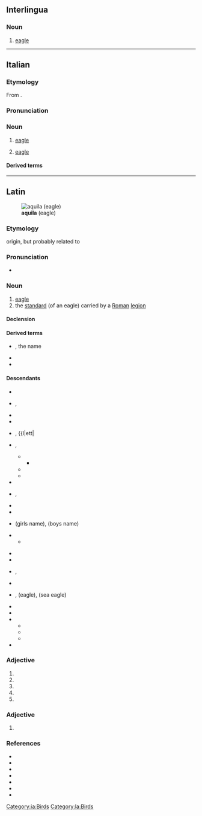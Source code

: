 {{also|Aquila|Áquila}}
==Interlingua==

===Noun===
{{ia-noun}}

# [[eagle]]

[[Category:ia:Birds]]

----

==Italian==

===Etymology===
From {{inh|it|la|aquila}}.

===Pronunciation===
{{it-pr|àquila}}

===Noun===
{{it-noun|f}}

# [[eagle]]
# {{lb|it|heraldiccharge}} [[eagle]]

====Derived terms====
{{der3|it
|aquila arpia
|aquila del Bonelli
|aquila gigante della Nuova Zelanda
|aquila di Haast
|aquila imperiale
|aquila di mare
|aquila di mare a coda bianca
|aquila di mare di Steller
|aquila pescatrice africana
|aquila pescatrice del Madagascar
|aquila reale
|aquila spiegata
|aquila urlatrice
|aquilone
}}

{{C|it|Birds|Birds of prey|Eagles}}

----

==Latin==
[[File:Golden Eagle 3.jpg|thumb|'''aquila''' (eagle)]]

===Etymology===
{{unk|la}} origin, but probably related to {{m|la|aquilus||blackish, the color of darkness}}

===Pronunciation===
* {{la-IPA|eccl=yes}}

===Noun===
{{la-noun|aquila<1>}}

# [[eagle]]
# the [[standard]] (of an eagle) carried by a [[Roman]] [[legion]]

====Declension====
{{la-ndecl|aquila<1>}}

====Derived terms====
* {{l|la|Aquila}}, the name
* {{l|la|aquilifer}}
* {{l|la|aquilīnus}}

====Descendants====
{{top2}}
* {{desc|ast|águila}}
* {{desc|ca|àguila}}, {{l|ca|àliga}}
* {{desc|co|acula}}
* {{desc|eo|aglo|bor=1}}
* {{desc|ett|𐌀𐌂𐌉𐌋|bor=1}}, {{l|ett|
* {{desc|fro|aigle}}, {{l|fro|aille}}
** {{desc|en|eagle|bor=1}}
*** {{desc|fr|eagle|bor=1}}
** {{desc|fr|aigle}}
** {{desc|nrf|aiglle|alts=1}}
* {{desc|fur|acuile}}
* {{desc|gl|aguia}}, {{l|gl|aiga}}
* {{desc|it|aquila}}
* {{desc|nrf|aigl'ye}}
* {{desc|lt|Akvilė|bor=1}} (girls name), {{l|lt|Akvilius}} (boys name)
* {{desc|pro|aigla}}
** {{desc|oc|agla}}
{{mid2}}
* {{desc|pms|àquila}}
* {{desc|pt|águia}}
* {{desc|ro|aceră}}, {{l|ro|acvilă}}
* {{desc|rm|evla}}
* {{desc|sc|àbbila}}, {{l|sc|àchili}} (eagle), {{l|sc|achiliera}} (sea eagle)
* {{desc|sh|ȃkvila|bor=1}}
* {{desc|scn|àcula}}
* {{desc|es|águila}}
** {{desc|tl|agila|bor=1}}
** {{desc|hil|agila|bor=1}}
** {{desc|ceb|agila|bor=1}}
* {{desc|vec|àquiła}}
{{bottom}}

===Adjective===
{{la-adj-form|aquila}}

# {{inflection of|la|aquilus||nom|f|s}}
# {{inflection of|la|aquilus||nom|n|p}}
# {{inflection of|la|aquilus||acc|n|p}}
# {{inflection of|la|aquilus||voc|f|s}}
# {{inflection of|la|aquilus||voc|n|p}}

===Adjective===
{{la-adj-form|aquilā}}

# {{inflection of|la|aquilus||abl|f|s}}

===References===
* {{R:L&S}}
* {{R:Elementary Lewis}}
* {{R:du Cange}}
* {{R:Gaffiot}}
* {{R:Peck}}
* {{R:Smith's Persons}}
* {{R:Smith's Antiquities}}

[[Category:la:Birds]]
{{C|la|Birds of prey}}